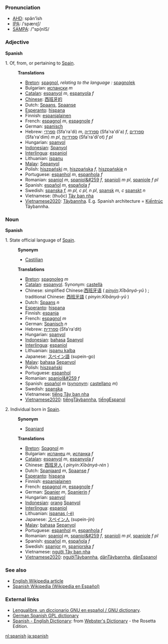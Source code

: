 ===Pronunciation===
*[[w:AHD|AHD]]: spăn'ĭsh
*[[w:IPA|IPA]]: /ˈspænɪʃ/
*[[w:SAMPA|SAMPA]]: /"sp{nIS/

===Adjective===
'''Spanish'''

1. Of, from, or pertaining to [[w:Spain|Spain]].
:'''Translations'''
:*[[Breton]]: [[spagnol]], ''relating to the language :'' [[spagnolek]]
:*Bulgarian: [[испански]] ''m''
:*[[Catalan]]: [[espanyol]] ''m'', [[espanyola]] ''f''
:*[[Chinese]]: [[西班牙的]]
:*Dutch: [[Spaans]], [[Spaanse]]
:*[[Esperanto]]: [[hispana]]
:*Finnish: [[espanjalainen]]
:*French: [[espagnol]] ''m'', [[espagnole]] ''f''
:*German: [[spanisch]]
:*Hebrew: [[ספרדי]] (Sfa'ra'di) ''m'', [[ספרדיה]] (Sfa'ra'di'a) ''f'', [[ספרדים]] (Sfa'ra'dim) ''m pl'', [[ספרדיות]] (Sfa'ra'di'ot) ''f pl''
:*Hungarian: [[spanyol]]
:*[[Indonesian]]: [[Spanyol]]
:*[[Interlingua]]: [[espaniol]]
:*Lithuanian: [[ispanų]]
:*[[Malay]]: [[Sepanyol]]
:*Polish: [[hiszpański]] ''m'', [[hiszpańska]] ''f'', [[hiszpańskie]] ''n''
:*Portuguese: [[espanhol]] ''m'', [[espanhola]] ''f''
:*Romanian: [[spaniol]] ''m'', [[spaniol&#259]] ''f'', [[spanioli]] ''m pl'', [[spaniole]] ''f pl''
:*Spanish: [[español]] ''m'', [[española]] ''f''
:*Swedish: [[spanska]] ''f, m pl, c pl, n pl'', [[spansk]] ''m, c'' [[spanskt]] ''n''
:*Vietnamese: (thuộc) [[Tây ban nha]]
:*[[Vietnamese2020]]: [[Tâybannha]]. E.g. Spanish architecture = [[Kiếntrúc]] Tâybannha.

===Noun===
'''Spanish'''

1. State official language of [[w:Spain|Spain]].
:'''Synonym'''
:*[[Castilian]]
:'''Translations'''
:*[[Breton]]: [[spagnoleg]] ''m''
:*[[Catalan]]: [[espanyol]]. Synonym: [[castellà]]
:*Chinese: simplified Chinese:[[西班牙语]] ( ''[[pinyin]]:Xībānyá-yǔ'' ) ; traditional Chinese: [[西班牙語]]  ( ''pinyin:Xībānyá-yǔ'' ) 
:*Dutch: [[Spaans]] ''n''
:*[[Esperanto]]: [[hispana]]
:*Finnish: [[espanja]]
:*French: [[espagnol]] ''m''
:*German: [[Spanisch]] ''n''
:*Hebrew: [[ספרדית]] (Sfa'ra'dit)
:*Hungarian: [[spanyol]]
:*[[Indonesian]]: [[bahasa]] [[Spanyol]]
:*[[Interlingua]]: [[espaniol]]
:*Lithuanian: [[ispanų kalba]]
:*Japanese: [[スペイン語]] (supein-go)
:*[[Malay]]: [[bahasa]] [[Sepanyol]]
:*Polish: [[hiszpański]]
:*Portuguese: [[espanhol]]
:*Romanian: [[spaniol&#259]] ''f''
:*Spanish: [[español]] ''m'' ([[synonym]]: [[castellano]] ''m'')
:*Swedish: [[spanska]]
:*Vietnamese: [[tiếng Tây ban nha]]
:*[[Vietnamese2020]]: [[tiếngTâybannha]], [[tiếngEspanol]]

2. Individual born in [[w:Spain|Spain]].
:'''Synonym'''
:*[[Spaniard]]
:'''Translations'''
:*[[Breton]]: [[Spagnol]] ''m''
:*Bulgarian: [[испанец]] ''m'', [[испанка]] ''f''
:*[[Catalan]]: [[espanyol]] ''m'', [[espanyola]] ''f''
:*Chinese: [[西班牙人]] ( ''pinyin:Xībānyá-rén'' )
:*Dutch: [[Spanjaard]] ''m'', [[Spaanse]] ''f''
:*[[Esperanto]]: [[hispana]]
:*Finnish: [[espanjalainen]]
:*French: [[espagnol]] ''m'', [[espagnole]] ''f''
:*German: [[Spanier]] ''m'', [[Spanierin]] ''f''
:*Hungarian: [[spanyol]]
:*[[Indonesian]]: [[orang]] [[Spanyol]]
:*[[Interlingua]]: [[espaniol]]
:*Lithuanian: [[ispanas (-ė)]]
:*Japanese: [[スペイン人]] (supein-jin)
:*[[Malay]]: [[bahasa]] [[Sepanyol]]
:*Portuguese:  [[espanhol]] ''m'', [[espanhola]] ''f''
:*Romanian: [[spaniol]] ''m'', [[spaniol&#259]] ''f'', [[spanioli]] ''m pl'', [[spaniole]] ''f pl''
:*Spanish: [[español]] ''m'', [[española]] ''f''
:*Swedish: [[spanjor]]  ''m'', [[spanjorska]] ''f''
:*Vietnamese: [[người Tây ban nha]]
:*[[Vietnamese2020]]: [[ngườiTâybannha]], [[dânTâybannha]], [[dânEspanol]]

===See also===
*[[w:Spanish|English Wikipedia article]]
*[http://es.wikipedia.org/ Spanish Wikipedia (Wikipedia en Español)]

===External links===
*[http://gnucvs.vlsm.org/wwwes/lengualibre/inicio.html Lengualibre, un diccionario GNU en español / GNU dictionary].
*[http://diccionario.escomposlinux.org German Spanish GPL dictionary]
*[http://www.websters-online-dictionary.org/definition/Spanish-english/ Spanish - English Dictionary]: from [http://www.websters-online-dictionary.org/ Webster's Dictionary] - the Rosetta Edition.

[[nl:spanish]]
[[ja:spanish]]